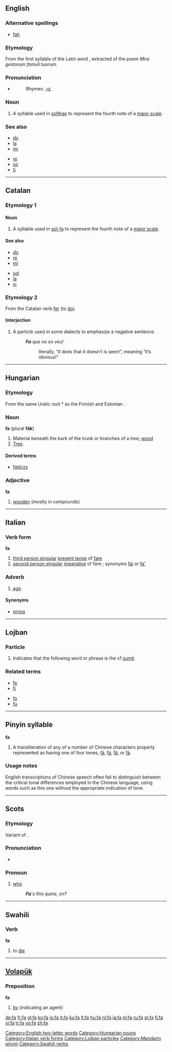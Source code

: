 {{rfc|Pinyin syllable as level 2 header}}
{{see|Appendix:Variations of "fa"}}
==English==

===Alternative spellings===
*[[fah]]

===Etymology===
From the first syllable of the Latin word {{term|famuli}}, extracted of the poem ''Mira gestorum famuli tuorum''.

===Pronunciation===
*{{IPA|/fɑ/}}
*:Rhymes: [[Rhymes:English:-ɑː|-ɑː]]

===Noun===
{{en-noun|-}}

# {{music}} A syllable used in [[solfège]] to represent the fourth note of a [[major scale]].

===See also===
{{top}}
*[[do]]
*[[la]]
*[[mi]]
{{mid}}
*[[re]]
*[[so]]
*[[ti]]
{{bottom}}

----

==Catalan==

===Etymology 1===

====Noun====
{{infl|ca|noun}}

# {{music}} A syllable used in [[sol-fa]] to represent the fourth note of a [[major scale]].

====See also====
{{top}}
*[[do]]
*[[re]]
*[[mi]]
{{mid}}
*[[sol]]
*[[la]]
*[[si]]
{{bottom}}

===Etymology 2===
From the Catalan verb [[fer]] (to [[do]]).

====Interjection====
{{infl|ca|interjection}}

# {{dialectal|lang=ca}} A particle used in some dialects to emphasize a negative sentence.
#: '''''Fa''' que no es veu!''
#:: literally, “it does that it doesn’t is seen!”, meaning “it’s obvious!”

----

==Hungarian==

===Etymology===
From the same Uralic root *{{term||puwe}} as the Finnish and Estonian {{term|puu}}.

===Noun===
'''fa''' (plural '''fák''')

# Material beneath the bark of the trunk or branches of a tree; [[wood]]
# [[tree|Tree]].

====Derived terms====
*[[fatörzs]]

===Adjective===
'''fa'''

# [[wooden]] (mostly in compounds)

----

==Italian==

===Verb form===
'''fa'''

# [[third person singular]] [[present tense]] of [[fare#Italian|fare]]
# [[second person singular]] [[imperative]] of fare ; synonyms [[fai]] or [[fa']]

===Adverb===
{{infl|it|adverb}}

# [[ago]]

====Synonyms====
*[[prima]]

----

==Lojban==

===Particle===
{{infl|jbo|particle|cmavo}}

# Indicates that the following word or phrase is the x1 [[sumti]]

===Related terms===
{{top}}
*[[fe]]
*[[fi]]
{{mid}}
*[[fo]]
*[[fu]]
{{bottom}}

----

==Pinyin syllable==
'''fa'''

# A transliteration of any of a number of Chinese characters properly represented as having one of four tones, [[fā]], [[fá]], [[fǎ]], or [[fà]].

===Usage notes===
English transcriptions of Chinese speech often fail to distinguish between the critical tonal differences employed in the Chinese language, using words such as this one without the appropriate indication of tone.

----

==Scots==

===Etymology===
Variant of {{E.|sco}} {{term|who}}.

===Pronunciation===
*{{IPA|/fa/}}

===Pronoun===
{{sco-pron}}

# {{Doric dialect}} [[who]]
#: '''''Fa''''s this quine, en?''

----

==Swahili==

===Verb===
'''fa'''

# to [[die]]

----

==[[Volapük]]==

===Preposition===
'''fa'''

# [[by]] (indicating an agent)

[[Category:English two-letter words]]
[[Category:Hungarian nouns]]
[[Category:Italian verb forms]]
[[Category:Lojban particles]]
[[Category:Mandarin pinyin]]
[[Category:Swahili verbs]]

[[de:fa]]
[[fr:fa]]
[[gl:fa]]
[[ko:fa]]
[[io:fa]]
[[it:fa]]
[[ku:fa]]
[[lt:fa]]
[[hu:fa]]
[[nl:fa]]
[[ja:fa]]
[[pl:fa]]
[[ru:fa]]
[[st:fa]]
[[fi:fa]]
[[vi:fa]]
[[tr:fa]]
[[vo:fa]]
[[zh:fa]]